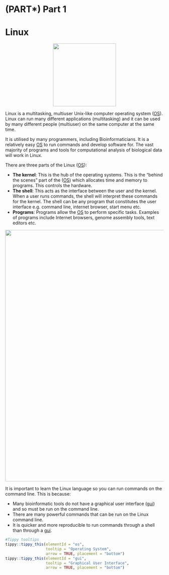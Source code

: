 # (PART\*) Part 1 {.unnumbered}

# Linux {#linuxintro}
<center>
![](figures/linux_beginner.png){style="width:200px"}
</center>

Linux is a multitasking, multiuser Unix-like computer operating system (<u id='os'>OS</u>). Linux can run many different applications (multitasking) and it can be used by many different people (multiuser) on the same computer at the same time.

It is utilised by many programmers, including Bioinformaticians. It is a relatively easy <u id='os'>OS</u> to run commands and develop software for. The vast majority of programs and tools for computational analysis of biological data will work in Linux.

There are three parts of the Linux (<u id='os'>OS</u>):

-   **The kernel**: This is the hub of the operating systems. This is the "behind the scenes" part of the (<u id='os'>OS</u>) which allocates time and memory to programs. This controls the hardware.
-   **The shell**: This acts as the interface between the user and the kernel. When a user runs commands, the shell will interpret these commands for the kernel. The shell can be any program that constitutes the user interface e.g. command line, internet browser, start menu etc.
-   **Programs**: Programs allow the <u id='os'>OS</u> to perform specific tasks. Examples of programs include Internet browsers, genome assembly tools, text editors etc.

<center>
![](figures/linux_user_to_kernel.png){style="width:800px"}
</center>

It is important to learn the Linux language so you can run commands on the command line. This is because:

-   Many bioinformatic tools do not have a graphical user interface (<u id='gui'>gui</u>) and so must be run on the command line.
-   There are many powerful commands that can be run on the Linux command line.
-   It is quicker and more reproducible to run commands through a shell than through a <u id='gui'>gui</u>.

```r
#Tippy tooltips
tippy::tippy_this(elementId = "os", 
                  tooltip = "Operating System",
                  arrow = TRUE, placement = "bottom")
tippy::tippy_this(elementId = "gui", 
                  tooltip = "Graphical User Interface",
                  arrow = TRUE, placement = "bottom")
```
